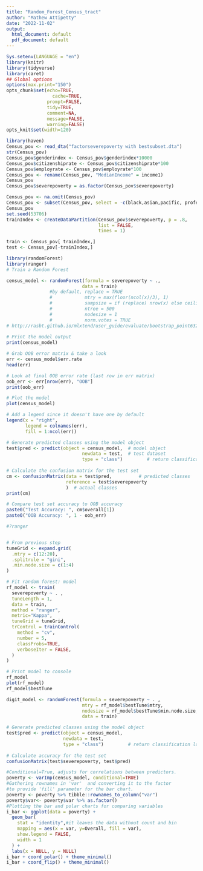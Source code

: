 ---
title: "Random_Forest_Census_tract"
author: "Mathew Attipetty"
date: "2022-11-02"
output:
  html_document: default
  pdf_document: default
---


```{r knitr_init, echo=FALSE, cache=FALSE,include=FALSE}
Sys.setenv(LANGUAGE = "en")
library(knitr)
library(tidyverse)
library(caret)
## Global options
options(max.print="150") 
opts_chunk$set(echo=TRUE,
	             cache=TRUE,
               prompt=FALSE,
               tidy=TRUE,
               comment=NA,
               message=FALSE,
               warning=FALSE)
opts_knit$set(width=120)
```

```{r}
library(haven)
Census_pov <- read_dta("factorseverepoverty with bestsubset.dta")
str(Census_pov)
Census_pov$genderindex <- Census_pov$genderindex*10000
Census_pov$citizenshiprate <- Census_pov$citizenshiprate*100
Census_pov$employrate <- Census_pov$employrate*100
Census_pov <- rename(Census_pov, "MedianIncome" = income1)
Census_pov
Census_pov$severepoverty = as.factor(Census_pov$severepoverty)

Census_pov <- na.omit(Census_pov)
Census_pov <- subset(Census_pov, select = -c(black,asian,pacific, professional,sel femployed,midwest,professional1))
Census_pov
set.seed(53706)
trainIndex <- createDataPartition(Census_pov$severepoverty, p = .8, 
                                  list = FALSE, 
                                  times = 1)

train <- Census_pov[ trainIndex,]
test <- Census_pov[-trainIndex,]

```



```{r}
library(randomForest)
library(ranger)
# Train a Random Forest

census_model <- randomForest(formula = severepoverty ~ ., 
                            data = train)
                #by default, replace = TRUE
                #            mtry = max(floor(ncol(x)/3), 1)
                #            sampsize = if (replace) nrow(x) else ceiling(.632*nrow(x))
                #            ntree = 500
                #            nodesize = 1
                #            norm.votes = TRUE
# http://rasbt.github.io/mlxtend/user_guide/evaluate/bootstrap_point632_score/
          
# Print the model output                             
print(census_model)
```

```{r}
# Grab OOB error matrix & take a look
err <- census_model$err.rate
head(err)

# Look at final OOB error rate (last row in err matrix)
oob_err <- err[nrow(err), "OOB"]
print(oob_err)

# Plot the model
plot(census_model)

# Add a legend since it doesn't have one by default
legend(x = "right", 
       legend = colnames(err),
       fill = 1:ncol(err))
```


```{r}
# Generate predicted classes using the model object
test$pred <- predict(object = census_model,  # model object 
                            newdata = test,  # test dataset
                            type = "class")         # return classification labels
                            
# Calculate the confusion matrix for the test set
cm <- confusionMatrix(data = test$pred,          # predicted classes
                      reference = test$severepoverty
                      )  # actual classes
print(cm)

# Compare test set accuracy to OOB accuracy
paste0("Test Accuracy: ", cm$overall[1])
paste0("OOB Accuracy: ", 1 - oob_err)
```


```{r}
#?ranger


# From previous step
tuneGrid <- expand.grid(
  .mtry = c(12:20),
  .splitrule = "gini",
  .min.node.size = c(1:4)
)

# Fit random forest: model
rf_model <- train(
  severepoverty ~ . ,
  tuneLength = 1,
  data = train, 
  method = "ranger",
  metric="Kappa",
  tuneGrid = tuneGrid,
  trControl = trainControl(
    method = "cv", 
    number = 5,
    classProbs=TRUE,
    verboseIter = FALSE,
  )
)

# Print model to console
rf_model
plot(rf_model)
rf_model$bestTune
```


```{r}
digit_model <- randomForest(formula = severepoverty ~ . ,
                            mtry = rf_model$bestTune$mtry,
                            nodesize = rf_model$bestTune$min.node.size,
                            data = train)

# Generate predicted classes using the model object
test$pred <- predict(object = census_model,
                     newdata = test,  
                     type = "class")         # return classification labels
                            
# Calculate accuracy for the test set
confusionMatrix(test$severepoverty, test$pred)
```


```{r}
#Conditional=True, adjusts for correlations between predictors.
poverty <- varImp(census_model, conditional=TRUE)
#Gathering rownames in 'var'  and converting it to the factor
#to provide 'fill' parameter for the bar chart. 
poverty <- poverty %>% tibble::rownames_to_column("var") 
poverty$var<- poverty$var %>% as.factor()
#Plotting the bar and polar charts for comparing variables
i_bar <- ggplot(data = poverty) + 
  geom_bar(
    stat = "identity",#it leaves the data without count and bin
    mapping = aes(x = var, y=Overall, fill = var), 
    show.legend = FALSE,
    width = 1
  ) + 
  labs(x = NULL, y = NULL)
i_bar + coord_polar() + theme_minimal()
i_bar + coord_flip() + theme_minimal()
```


